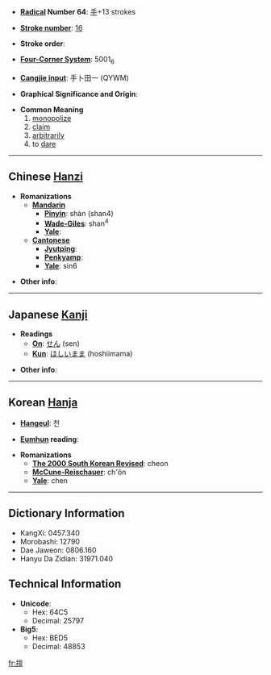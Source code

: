 * '''[[Wiktionary:Chinese radical index| Radical]] Number 64''': [[Wiktionary:Chinese radical index 手|手]]+13 strokes

* '''[[Wiktionary:Chinese total strokes index|Stroke number]]''': [[Wiktionary:Chinese total strokes index 16|16]]

* '''Stroke order''': 

* '''[[Wiktionary:Chinese four corner index|Four-Corner System]]''': 5001<sub>6</sub>

* '''[[Wiktionary:Chinese Cangjie index|Cangjie input]]''': 手卜田一 (QYWM)

* '''Graphical Significance and Origin''': 

* '''Common Meaning'''
*#[[monopolize]]
*# [[claim]]
*# [[arbitrarily]]
*# to [[dare]]

----

== Chinese [[Hanzi]] ==

* '''Romanizations'''
** '''[[Mandarin]]'''
*** '''[[Pinyin]]''': shàn (shan4)
*** '''[[Wade-Giles]]''': shan<sup>4</sup>
*** '''[[Yale]]''': 
** '''[[Cantonese]]'''
*** '''[[Jyutping]]''':
*** '''[[Penkyamp]]''': 
*** '''[[Yale]]''': sin6

* '''Other info''': 

----

== Japanese [[Kanji]] ==

* '''Readings'''
** '''[[On]]''': [[せん]] (sen)
** '''[[Kun]]''': [[ほしいまま]] (hoshiimama)

* '''Other info''':  

----

== Korean [[Hanja]] ==

* '''[[Hangeul]]''': 천

* '''[[Eumhun]] reading''': 

* '''Romanizations'''
** '''[[The 2000 South Korean Revised Romanization|The 2000 South Korean Revised]]''': cheon
** '''[[McCune-Reischauer]]''': ch'ŏn
** '''[[Yale]]''': chen

----

== Dictionary Information ==

* KangXi: 0457.340
* Morobashi: 12790
* Dae Jaweon: 0806.160
* Hanyu Da Zidian: 31971.040

== Technical Information ==

* '''Unicode''':
** Hex: 64C5
** Decimal: 25797
* '''Big5''':
** Hex: BED5
** Decimal: 48853

[[fr:擅]]